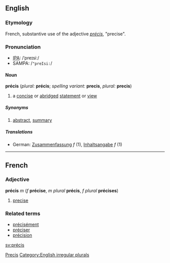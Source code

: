 ==English==
===Etymology===
French, substantive use of the adjective ''[[précis#French|précis]]'', "precise".
===Pronunciation===
*[[Pronunciation guide|IPA]]: /ˈpreɪsiː/
*SAMPA: /<tt>"preIsi:</tt>/
====Noun====
'''précis''' (''plural:'' '''précis'''; ''spelling variant:'' '''precis''', ''plural:'' '''precis''')

#a [[concise]] or [[abridge]]d [[statement]] or [[view]]

=====Synonyms=====
#[[abstract]], [[summary]]
=====Translations=====
*German: [[Zusammenfassung]] ''f'' (1), [[Inhaltsangabe]] ''f'' (1)

[[Category:English words spelled with diacritics or ligatures|Precis]]
[[Category:English irregular plurals]]

----

==French==
===Adjective===
'''précis''' ''m'' (''f'' '''précise''', ''m plural'' '''précis''', ''f plural'' '''précises''')

#[[precise]]

===Related terms===
*[[précisément]]
*[[préciser]]
*[[précision]]

[[sv:précis]]